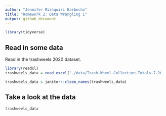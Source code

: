 ```yaml
---
author: "Jennifer Mizhquiri Barbecho"
title: "Homework 2: Data Wrangling 1"
output: github_document
---
```


```r
library(tidyverse)
```

## Read in some data

Read in the trashweels 2020 dataset.

```r
library(readxl)
trashweels_data = read_excel("./data/Trash-Wheel-Collection-Totals-7-2020-2.xlsx")

trashweels_data = janitor::clean_names(trashweels_data)
```

## Take a look at the data

```r
trashweels_data
```

